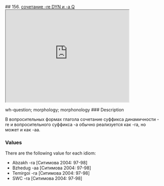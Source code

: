 ## 156. <a href =  'https://agricolamz.github.io/The_Circassian_Isoglosses_Database/156.html'>сочетание -re DYN и -a Q</a><div class='box'><iframe src='https://agricolamz.github.io/The_Circassian_Isoglosses_Database/156.html' width = '400px' height = '300px'></iframe></div>wh-question; morphology; morphonology
### Description

В вопросительных формах глагола сочетание суффикса динамичности -re и вопросительного суффикса -a обычно реализуется как -ra, но может и как -aa.

### Values
There are the following value for each idiom:

* Abzakh  -ra [Ситимова 2004: 97-98] 
* Bzhedug  -aa [Ситимова 2004: 97-98] 
* Temirgoi  -ra [Ситимова 2004: 97-98] 
* SWC  -ra [Ситимова 2004: 97-98] 

